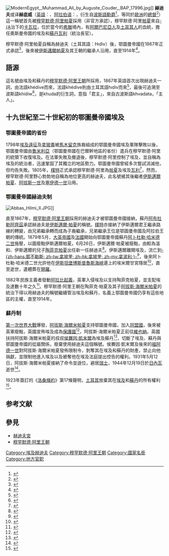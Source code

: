 {{西亞、中亞、南亞、北非的貴族等級}}
[[File:ModernEgypt,_Muhammad_Ali_by_Auguste_Couder,_BAP_17996.jpg|right]]]]
'''赫迪夫'''或译'''赫底威'''（[[英語|英語]]：'''{{lang|en|Khedive}}'''、[[阿拉伯语|阿拉伯语]]：'''{{rtl-lang|ar|خديوي}}'''，衍生自[[波斯語|波斯語]][[勳爵|勳爵]]<ref>{{Cite web |url=http://www.britannica.com/EBchecked/topic/316576/khedive |title=大英百科全書: 赫迪夫 |access-date=2009-06-02 |archive-date=2015-04-29 |archive-url=https://web.archive.org/web/20150429134720/http://www.britannica.com/EBchecked/topic/316576/khedive |dead-url=no }}</ref>，等同於[[歐洲|歐洲]]的[[總督|總督]]<ref>{{Cite web |url=http://www.britannica.com/EBchecked/topic/296116/Ismail-Pasha/296116rellinks/Related-Links |title=大英百科全書: 伊斯邁爾·帕夏 |access-date=2009-06-02 |archive-date=2014-01-19 |archive-url=https://web.archive.org/web/20140119023727/http://www.britannica.com/EBchecked/topic/296116/Ismail-Pasha/296116rellinks/Related-Links/ |dead-url=no }}</ref>）這一稱號首先被[[穆罕默德·阿里_(埃及)|穆罕默德·阿里帕夏]]採用（非官方承認），穆罕默德·阿里[[帕夏|帕夏]]來自[[奧斯曼帝國|-{A]]治下的[[卡瓦拉|卡瓦拉]]，位於當今的[[希臘|希臘]]境內，有[[阿爾巴尼亞人|阿爾巴尼亞人]]及[[土耳其人|土耳其人]]的血統，擔任奧斯曼帝國的埃及和[[蘇丹|蘇丹]][[瓦利|瓦利]]（統治長官）。

穆罕默德·阿里帕夏自稱為赫迪夫（土耳其語：Hıdiv）後，鄂圖曼帝國在1867年正式承認<ref>{{cite book | language = en | author = J. D. Fage、John E. Flint、Roland Anthony Oliver | title = ''The Cambridge History of Africa: From C.1790 to C.1870'' | date = 1976年 | publisher = Cambridge University Press | isbn = 0521207010 | pages = 第39頁 }}</ref>，後來被[[伊斯邁爾帕夏|伊斯邁爾帕夏]]及其王朝的繼承人沿用，直至1914年<ref>{{cite book | language = en | author = Leonard F. Wise、Mark Hillary Hansen、E. W. Egan | title = ''Kings, Rulers, and Statesmen'' | url = https://archive.org/details/kingsrulersstate0000unse_i2a5 | date = 2006年 | publisher = Sterling Publishing Company, Inc | isbn = 1402725922 | pages = 第93頁 }}</ref>。

== 語源 ==
這名號由埃及和蘇丹的[[穆罕默德·阿里王朝|穆罕默德·阿里王朝]]所採用，1867年英語首次出現赫迪夫一詞，由法語khédive而來，法語khédive則由土耳其語hıdiv而來<ref>{{cite book | language = en | author = John Henry Merryman| title = ''Imperialism, art and restitution'' | date = 2006年 | publisher = Cambridge University Press | isbn = 0521859298 | pages = 第176頁 }}</ref>，最後可追溯至波斯語khidiw<ref>{{cite book | language = en | author = University of Wisconsin-Madison| title = ''International journal of Turkish studies'' | date = 2002年 | publisher = University of Wisconsin | pages = 第125頁 }}</ref>，是khuda的衍生詞，意指「君主」，來自古波斯語khvadata，「主人」。

== 十九世紀至二十世紀初的鄂圖曼帝國埃及 ==

=== 鄂圖曼帝國的省份 ===

1798年[[埃及遠征|埃及遠征]]及[[拿破崙·波拿巴|拿玻崙]]被[[馬木留克|馬木留克]]族裔組成的鄂圖曼帝國埃及軍隊擊敗以後，鄂圖曼帝國由[[魯米利亞|魯米利亞]]（鄂圖曼帝國在巴爾幹地區的省份）遣兵在穆罕默德·阿里的統領下收復埃及。在法軍失敗及撤退後，穆罕默德·阿里控制了埃及，並自稱為埃及的統治者，迅速鞏固了其獨立的地區勢力。鄂圖曼帝國曾經多次嘗試消滅他，但均告失敗。1805年，[[樸特|樸特]]正式承認穆罕默德·阿里為[[帕夏|帕夏]]及埃及[[瓦利|瓦利]]<ref>{{cite book | language = en | author = Afaf Lutfi Sayyid-Marsot| title = ''Egypt in the reign of Muhammad Ali'' | date = 1984年  | publisher = Cambridge University Press | isbn = 0521289688 | pages = 第61頁 }}</ref>，然而，穆罕默德·阿里野心勃勃地自稱為地位更高的赫迪夫，此名號被其後繼者[[伊斯邁爾帕夏|伊斯邁爾帕夏]]、[[阿拔斯一世_(埃及)|阿拔斯一世]]及[[塞伊德一世|塞伊德一世]]沿用。

=== 鄂圖曼帝國赫迪夫制 ===
[[File:Abbas_Hilmi_II.JPG|thumb]]]]

直至1867年，[[穆罕默德·阿里王朝|穆罕默德·阿里王朝]]採用的赫迪夫才被鄂圖曼帝國接納，蘇丹[[阿布杜勒阿齊茲|阿布杜勒阿齊茲]]承認赫迪夫是[[伊斯邁爾·帕夏|伊斯邁爾·帕夏]]的稱號。[[樸特|樸特]]亦接納了伊斯邁爾君王繼承路線的轉變，由兄弟繼承轉而成為子裔繼承，兄弟繼承王位是鄂圖曼帝國及阿拉伯王朝的傳統。1879年5月，[[大英帝國|大英帝國]]及[[法國|法國]]開始向鄂圖曼帝國蘇丹[[阿卜杜勒·哈米德二世|阿卜杜勒·哈米德二世]]施壓，以圖廢黜伊斯邁爾帕夏。6月26日，伊斯邁爾·帕夏被廢黜，由較為溫和、伊斯邁爾的兒子[[陶菲克帕夏|陶菲克帕夏]]出任新一任赫迪夫<ref>{{cite book | language = en | author = Giuseppe Verdi、Hans Busch| title = ''Verdi's Aida: the history of an opera in letters and documents''  | date = 1987年  | publisher = U of Minnesota Press | isbn = | pages = 第6頁 }}</ref>。伊斯邁爾離開埃及，流亡到[[那不勒斯|-{zh-hans:那不勒斯; zh-tw:拿坡里; zh-hk:拿坡里; zh-my:拿波利;}-]]<ref>{{cite book | language = en | author = F. Robert Hunter| title = ''Egypt Under the Khedives, 1805-1879: From Household Government to Modern Bureaucracy'' | date = 1999年 | publisher = American Univ in Cairo Press | isbn = 977424544X | pages = 第226頁 }}</ref>，後來阿卜杜勒·哈米德二世允許他在[[伊斯坦堡|伊斯坦堡]][[博斯普魯斯海峽|博斯普魯斯海峽]]邊上的埃米爾甘宮隱居<ref>{{Cite web |url=http://www.agaclar.net/galeri/showimage.php?i=25335 |title=伊斯邁爾帕夏的宮殿 |access-date=2009-06-02 |archive-date=2020-08-02 |archive-url=https://web.archive.org/web/20200802233015/http://www.agaclar.net/galeri/showimage.php?i=25335 |dead-url=no }}</ref>，直至逝世，遺體葬在[[開羅|開羅]]。

1882年民族主義者發動[[阿拉比起義|阿拉比起義]]，英軍入侵埃及以支持陶菲克帕夏，並支配埃及達數十年之久<ref>{{cite book | language = en | author = Mary LeCron Foster、Robert A. Rubinstein| title = ''Peace and war: cross-cultural perspectives'' | date = 1986年 | publisher = Transaction Publishers | isbn = 0887386199 | pages = 第136頁 }}</ref>。穆罕默德·阿里王朝在陶菲克·帕夏及其子[[阿拔斯二世_(埃及)|阿拔斯·海爾米帕夏]]的統治下得以用赫迪夫的稱號繼續管治埃及和蘇丹，名義上鄂圖曼帝國仍享有這些地區的主權，直至1914年。

=== 蘇丹制 ===
[[第一次世界大戰|第一次世界大戰]]爆發，[[阿拔斯二世_(埃及)|阿拔斯·海爾米帕夏]]支持鄂圖曼帝國，加入[[同盟國_(第一次世界大戰)|同盟國]]，後來被英軍廢黜，英國宣佈埃及成為[[保護國|保護國]]<ref>{{cite book | language = en | author = Beverley Milton-Edwards | title = ''Contemporary politics in the Middle East'' | date = 2006年  | publisher = Polity | isbn = 0745635946 | pages = 第66頁 }}</ref>，阿拔斯·海爾米帕夏正前往[[維也納|維也納]]。英國扶持阿拔斯·海爾米帕夏的叔叔[[侯賽因·凱末爾|侯賽因·凱末爾]]為埃及蘇丹<ref>{{cite book | language =  | author = M. W. Daly、Carl F. Petry| title = ''The Cambridge history of Egypt'' | date = 1998年 | publisher = Cambridge University Press  | isbn = 0521472113 | pages = 第246頁}}</ref>，切斷了埃及、蘇丹與鄂圖曼帝國的從屬關係，廢棄使用赫迪夫這個稱號。侯賽因·凱末爾及後來的[[福阿德一世|福阿德一世]]對阿拔斯·海爾米帕夏發佈限制令，剝奪其在埃及和蘇丹的財產，禁止向他捐獻，並限制他進入埃及以及褫奪他在埃及法庭提出控告的權利。1931年5月12日，阿拔斯·海爾米帕夏接納了命令並遜位，避居[[瑞士|瑞士]]，1944年12月19日於[[日內瓦|日內瓦]]逝世<ref>{{cite book | language = en | author = Andrew James McGregor | title = ''A military history of modern Egypt: from the Ottoman Conquest to the Ramadan War'' | date = 2006年  | publisher = Greenwood Publishing Group | isbn = 0275986012 | pages = 第203頁 }}</ref>。

1923年簽訂的《[[洛桑條約|洛桑條約]]》第17條聲明，[[土耳其|土耳其]]放棄其在[[埃及|埃及]]和[[蘇丹|蘇丹]]的所有權利<ref>{{Cite web |url=http://wwi.lib.byu.edu/index.php/Treaty_of_Lausanne |title=洛桑條約全文 |access-date=2009-06-02 |archive-date=2013-01-12 |archive-url=https://web.archive.org/web/20130112221242/http://wwi.lib.byu.edu/index.php/Treaty_of_Lausanne |dead-url=no }}</ref>。

==参考文献==
<div class="references-small">
<references />
</div>

==參見==
*[[赫迪夫宮|赫迪夫宮]]
*[[穆罕默德·阿里王朝|穆罕默德·阿里王朝]]

[[Category:埃及赫迪夫|Category:埃及赫迪夫]]
[[Category:穆罕默德·阿里王朝|Category:穆罕默德·阿里王朝]]
[[Category:國家名銜|Category:國家名銜]]
[[Category:地方官职|Category:地方官职]]